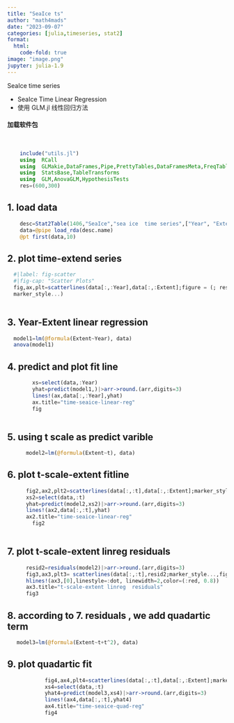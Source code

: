 ```yaml
---
title: "SeaIce ts"
author: "math4mads"
date: "2023-09-07"
categories: [julia,timeseries, stat2]
format:
  html:
    code-fold: true
image: "image.png"
jupyter: julia-1.9
---
```

SeaIce  time series

:::{.callout-note}
   - SeaIce Time Linear Regression
   - 使用 GLM.jl 线性回归方法
   
:::



#### 加载软件包
   
     
```julia
    include("utils.jl")
    using  RCall
    using  GLMakie,DataFrames,Pipe,PrettyTables,DataFramesMeta,FreqTables
    using  StatsBase,TableTransforms
    using  GLM,AnovaGLM,HypothesisTests
    res=(600,300)
```


## 1.   load data

```julia
    desc=Stat2Table(1406,"SeaIce","sea ice  time series",["Year", "Extent", "Area", "t"])
    data=@pipe load_rda(desc.name)
    @pt first(data,10)
```


## 2. plot  time-extend series

```julia
  #|label: fig-scatter
  #|fig-cap: "Scatter Plots"
  fig,ax,plt=scatterlines(data[:,:Year],data[:,:Extent];figure = (; resolution = res),
  marker_style...)
  
```

##  3.   Year-Extent  linear regression

```julia
  model1=lm(@formula(Extent~Year), data)
  anova(model1)
```

## 4.   predict and plot fit line
```julia
        xs=select(data,:Year)
        yhat=predict(model1,)|>arr->round.(arr,digits=3)
        lines!(ax,data[:,:Year],yhat)
        ax.title="time-seaice-linear-reg"
        fig
       
```

## 5.   using t scale as predict varible

```julia
      model2=lm(@formula(Extent~t), data)
```

## 6.   plot t-scale-extent fitline
```julia
      fig2,ax2,plt2=scatterlines(data[:,:t],data[:,:Extent];marker_style...,figure = (; resolution = res))
      xs2=select(data,:t)
      yhat=predict(model2,xs2)|>arr->round.(arr,digits=3)
      lines!(ax2,data[:,:t],yhat)
      ax2.title="time-seaice-linear-reg"
        fig2
        
```

## 7.   plot t-scale-extent linreg  residuals
```julia
      resid2=residuals(model2)|>arr->round.(arr,digits=3)
      fig3,ax3,plt3= scatterlines(data[:,:t],resid2;marker_style...,figure = (; resolution = res))
      hlines!(ax3,[0],linestyle=:dot, linewidth=2,color=(:red, 0.8))
      ax3.title="t-scale-extent linreg  residuals"
      fig3
``` 

## 8.   according to 7. residuals , we add  quadartic term

```julia
   model3=lm(@formula(Extent~t+t^2), data)
```

## 9.    plot  quadartic  fit  
```julia
            fig4,ax4,plt4=scatterlines(data[:,:t],data[:,:Extent];marker_style...,figure = (; resolution = res))
            xs4=select(data,:t)
            yhat4=predict(model3,xs4)|>arr->round.(arr,digits=3)
            lines!(ax4,data[:,:t],yhat4)
            ax4.title="time-seaice-quad-reg"
            fig4
```
